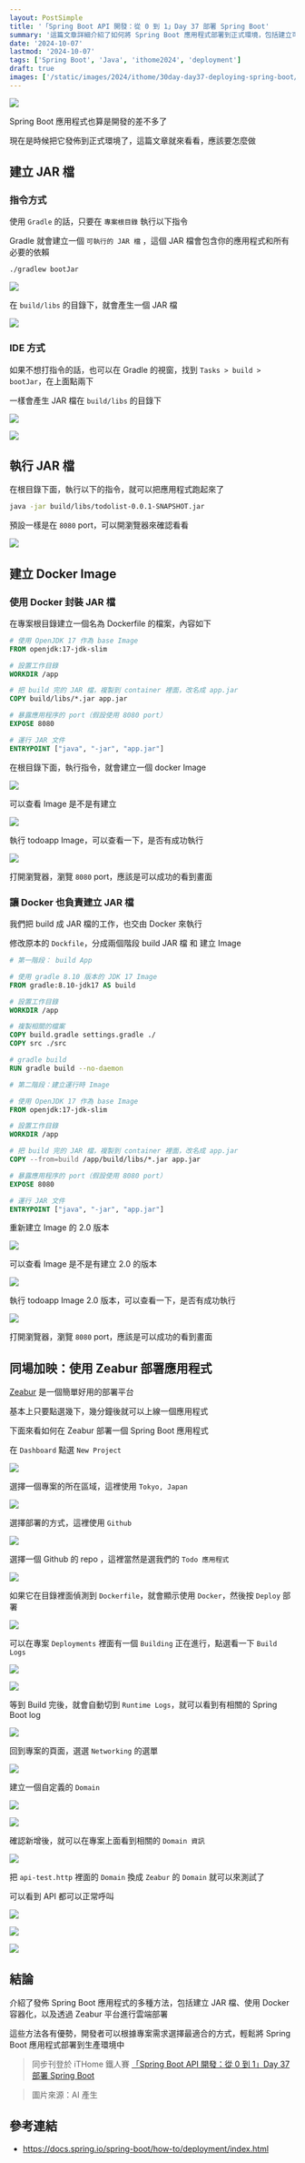 ```yaml
---
layout: PostSimple
title: '「Spring Boot API 開發：從 0 到 1」Day 37 部署 Spring Boot'
summary: '這篇文章詳細介紹了如何將 Spring Boot 應用程式部署到正式環境，包括建立可執行的 JAR 檔、使用 Docker 容器化應用程式，以及透過 Zeabur 平台進行雲端部署。文章首先說明了如何使用 Gradle 或 IDE 生成 JAR 檔，接著介紹如何撰寫 Dockerfile 並建立 Docker Image，最後展示了在 Zeabur 平台上快速部署應用程式的步驟。這些方法各具優勢，開發者可以依據專案需求選擇最適合的部署方式，輕鬆將 Spring Boot 應用程式上線'
date: '2024-10-07'
lastmod: '2024-10-07'
tags: ['Spring Boot', 'Java', 'ithome2024', 'deployment']
draft: true
images: ['/static/images/2024/ithome/30day-day37-deploying-spring-boot/cover.webp']
---
```


![](/static/images/2024/ithome/30day-day37-deploying-spring-boot/cover.webp)

Spring Boot 應用程式也算是開發的差不多了

現在是時候把它發佈到正式環境了，這篇文章就來看看，應該要怎麼做

## 建立 JAR 檔

### 指令方式

使用 `Gradle` 的話，只要在 `專案根目錄` 執行以下指令

Gradle 就會建立一個 `可執行的 JAR 檔` ，這個 JAR 檔會包含你的應用程式和所有必要的依賴

```bash
./gradlew bootJar
```

![](/static/images/2024/ithome/30day-day37-deploying-spring-boot/01.webp)

在 `build/libs` 的目錄下，就會產生一個 JAR 檔

![](/static/images/2024/ithome/30day-day37-deploying-spring-boot/02.webp)

### IDE 方式

如果不想打指令的話，也可以在 Gradle 的視窗，找到 `Tasks > build > bootJar`，在上面點兩下

一樣會產生 JAR 檔在 `build/libs` 的目錄下

![](/static/images/2024/ithome/30day-day37-deploying-spring-boot/03.webp)

![](/static/images/2024/ithome/30day-day37-deploying-spring-boot/04.webp)

## 執行 JAR 檔

在根目錄下面，執行以下的指令，就可以把應用程式跑起來了

```bash
java -jar build/libs/todolist-0.0.1-SNAPSHOT.jar
```

預設一樣是在 `8080` port，可以開瀏覽器來確認看看

![](/static/images/2024/ithome/30day-day37-deploying-spring-boot/05.webp)

## 建立 Docker Image

### 使用 Docker 封裝 JAR 檔

在專案根目錄建立一個名為 Dockerfile 的檔案，內容如下

```dockerfile
# 使用 OpenJDK 17 作為 base Image
FROM openjdk:17-jdk-slim

# 設置工作目錄
WORKDIR /app

# 把 build 完的 JAR 檔，複製到 container 裡面，改名成 app.jar
COPY build/libs/*.jar app.jar

# 暴露應用程序的 port（假設使用 8080 port）
EXPOSE 8080

# 運行 JAR 文件
ENTRYPOINT ["java", "-jar", "app.jar"]
```

在根目錄下面，執行指令，就會建立一個 docker Image

![](/static/images/2024/ithome/30day-day37-deploying-spring-boot/06.webp)

可以查看 Image 是不是有建立

![](/static/images/2024/ithome/30day-day37-deploying-spring-boot/07.webp)

執行 todoapp Image，可以查看一下，是否有成功執行

![](/static/images/2024/ithome/30day-day37-deploying-spring-boot/08.webp)

打開瀏覽器，瀏覽 `8080` port，應該是可以成功的看到畫面

### 讓 Docker 也負責建立 JAR 檔

我們把 build 成 JAR 檔的工作，也交由 Docker 來執行

修改原本的 `Dockfile`，分成兩個階段 build JAR 檔 和 建立 Image

```dockerfile
# 第一階段： build App

# 使用 gradle 8.10 版本的 JDK 17 Image
FROM gradle:8.10-jdk17 AS build

# 設置工作目錄
WORKDIR /app

# 複製相關的檔案
COPY build.gradle settings.gradle ./
COPY src ./src

# gradle build
RUN gradle build --no-daemon

# 第二階段：建立運行時 Image

# 使用 OpenJDK 17 作為 base Image
FROM openjdk:17-jdk-slim

# 設置工作目錄
WORKDIR /app

# 把 build 完的 JAR 檔，複製到 container 裡面，改名成 app.jar
COPY --from=build /app/build/libs/*.jar app.jar

# 暴露應用程序的 port（假設使用 8080 port）
EXPOSE 8080

# 運行 JAR 文件
ENTRYPOINT ["java", "-jar", "app.jar"]
```

重新建立 Image 的 2.0 版本

![](/static/images/2024/ithome/30day-day37-deploying-spring-boot/09.webp)

可以查看 Image 是不是有建立 2.0 的版本

![](/static/images/2024/ithome/30day-day37-deploying-spring-boot/10.webp)

執行 todoapp Image 2.0 版本，可以查看一下，是否有成功執行

![](/static/images/2024/ithome/30day-day37-deploying-spring-boot/11.webp)

打開瀏覽器，瀏覽 `8080` port，應該是可以成功的看到畫面

## 同場加映：使用 Zeabur 部署應用程式

[Zeabur](https://zeabur.com) 是一個簡單好用的部署平台

基本上只要點選幾下，幾分鐘後就可以上線一個應用程式

下面來看如何在 Zeabur 部署一個 Spring Boot 應用程式

在 `Dashboard` 點選 `New Project`

![](/static/images/2024/ithome/30day-day37-deploying-spring-boot/12.webp)

選擇一個專案的所在區域，這裡使用 `Tokyo, Japan`

![](/static/images/2024/ithome/30day-day37-deploying-spring-boot/13.webp)

選擇部署的方式，這裡使用 `Github`

![](/static/images/2024/ithome/30day-day37-deploying-spring-boot/14.webp)

選擇一個 Github 的 repo ，這裡當然是選我們的 `Todo 應用程式`

![](/static/images/2024/ithome/30day-day37-deploying-spring-boot/15.webp)

如果它在目錄裡面偵測到 `Dockerfile`，就會顯示使用 `Docker`，然後按 `Deploy` 部署

![](/static/images/2024/ithome/30day-day37-deploying-spring-boot/16.webp)

可以在專案 `Deployments` 裡面有一個 `Building` 正在進行，點選看一下 `Build Logs`

![](/static/images/2024/ithome/30day-day37-deploying-spring-boot/17.webp)

![](/static/images/2024/ithome/30day-day37-deploying-spring-boot/18.webp)

等到 Build 完後，就會自動切到 `Runtime Logs`，就可以看到有相關的 Spring Boot log

![](/static/images/2024/ithome/30day-day37-deploying-spring-boot/19.webp)

回到專案的頁面，選選 `Networking` 的選單

![](/static/images/2024/ithome/30day-day37-deploying-spring-boot/20.webp)

建立一個自定義的 `Domain`

![](/static/images/2024/ithome/30day-day37-deploying-spring-boot/21.webp)

![](/static/images/2024/ithome/30day-day37-deploying-spring-boot/22.webp)

確認新增後，就可以在專案上面看到相關的 `Domain 資訊`

![](/static/images/2024/ithome/30day-day37-deploying-spring-boot/23.webp)

把 `api-test.http` 裡面的 `Domain` 換成 `Zeabur` 的 `Domain` 就可以來測試了

可以看到 API 都可以正常呼叫

![](/static/images/2024/ithome/30day-day37-deploying-spring-boot/24.webp)

![](/static/images/2024/ithome/30day-day37-deploying-spring-boot/25.webp)

![](/static/images/2024/ithome/30day-day37-deploying-spring-boot/26.webp)

## 結論

介紹了發佈 Spring Boot 應用程式的多種方法，包括建立 JAR 檔、使用 Docker 容器化，以及透過 Zeabur 平台進行雲端部署

這些方法各有優勢，開發者可以根據專案需求選擇最適合的方式，輕鬆將 Spring Boot 應用程式部署到生產環境中

> 同步刊登於 iTHome 鐵人賽 [「Spring Boot API 開發：從 0 到 1」Day 37 部署 Spring Boot](https://ithelp.ithome.com.tw/articles/10350618)

> 圖片來源：AI 產生

## 參考連結

- https://docs.spring.io/spring-boot/how-to/deployment/index.html
